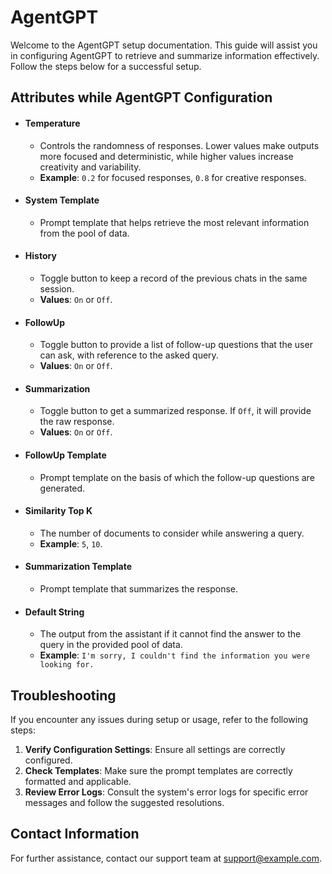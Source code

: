 # AgentGPT
Welcome to the AgentGPT setup documentation. This guide will assist you in configuring AgentGPT to retrieve and summarize information effectively. Follow the steps below for a successful setup.

## Attributes while AgentGPT Configuration

- #### Temperature
   - Controls the randomness of responses. Lower values make outputs more focused and deterministic, while higher values                increase       creativity and variability.
   - **Example**: `0.2` for focused responses, `0.8` for creative responses.

- #### System Template
   - Prompt template that helps retrieve the most relevant information from the pool of data.

- #### History
   - Toggle button to keep a record of the previous chats in the same session.
   - **Values**: `On` or `Off`.

- #### FollowUp
   - Toggle button to provide a list of follow-up questions that the user can ask, with reference to the asked query.
   - **Values**: `On` or `Off`.
     
- #### Summarization
   - Toggle button to get a summarized response. If `Off`, it will provide the raw response.
   - **Values**: `On` or `Off`.

- #### FollowUp Template
   - Prompt template on the basis of which the follow-up questions are generated.

- #### Similarity Top K
   - The number of documents to consider while answering a query.
   - **Example**: `5`, `10`.

- #### Summarization Template
   - Prompt template that summarizes the response.

- #### Default String
   - The output from the assistant if it cannot find the answer to the query in the provided pool of data.
   - **Example**: `I'm sorry, I couldn't find the information you were looking for.`

## Troubleshooting
If you encounter any issues during setup or usage, refer to the following steps:

1. **Verify Configuration Settings**: Ensure all settings are correctly configured.
2. **Check Templates**: Make sure the prompt templates are correctly formatted and applicable.
3. **Review Error Logs**: Consult the system's error logs for specific error messages and follow the suggested resolutions.

## Contact Information
For further assistance, contact our support team at [support@example.com](mailto:support@example.com).
